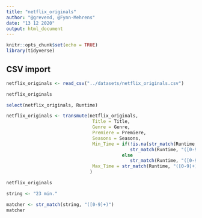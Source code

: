 ---
title: "netflix_originals"
author: "@grevend, @Fynn-Mehrens"
date: "13 12 2020"
output: html_document
---

```{r setup, include=FALSE}
knitr::opts_chunk$set(echo = TRUE)
library(tidyverse)
```

## CSV import

```{r}
netflix_originals <- read_csv("../datasets/netflix_originals.csv")

netflix_originals
```

```{r}
select(netflix_originals, Runtime)

netflix_originals <- transmute(netflix_originals, 
                                Title = Title,
                                Genre = Genre,
                                Premiere = Premiere,
                                Seasons = Seasons,
                                Min_Time = if(!is.na(str_match(Runtime, "([0-9]+)-([0-9]+)")[,2]))
                                              str_match(Runtime, "([0-9]+)-([0-9]+)")[,2]
                                           else
                                              str_match(Runtime, "([0-9]+)")[,2],
                                Max_Time = str_match(Runtime, "([0-9]+)-([0-9]+)")[,3],
                               )

netflix_originals
```

```{r}
string <- "23 min."

matcher <- str_match(string, "([0-9]+)")
matcher
```


